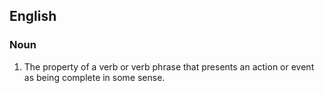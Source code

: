 ==English==

===Noun===
{{wikipedia}}
{{en-noun|telicities}}

# {{linguistics}} The property of a verb or verb phrase that presents an action or event as being complete in some sense.